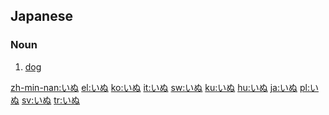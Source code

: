 ==Japanese==
===Noun===
{{ja-noun|h|rom=inu}}
# {{ja-def|犬}} [[dog]]

[[zh-min-nan:いぬ]]
[[el:いぬ]]
[[ko:いぬ]]
[[it:いぬ]]
[[sw:いぬ]]
[[ku:いぬ]]
[[hu:いぬ]]
[[ja:いぬ]]
[[pl:いぬ]]
[[sv:いぬ]]
[[tr:いぬ]]